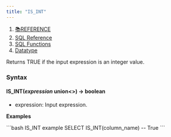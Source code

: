 ```yaml
---
title: "IS_INT"
---
```


1. [📚REFERENCE](/reference)
2. [SQL Reference](/reference/sql-reference)
3. [SQL Functions](/reference/sql-reference/all-functions)
4. [Datatype](/reference/sql-reference/all-functions/datatype)

Returns TRUE if the input expression is an integer value.

### Syntax

#### IS\_INT(*expression* union\<>) → boolean

* expression: Input expression.

**Examples**

<CodeGroup>
  ```bash IS_INT example
  SELECT IS_INT(column_name)
  -- True
  ```
</CodeGroup>
